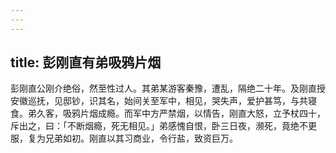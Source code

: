 ```yaml
---
---
---
```

title: 彭刚直有弟吸鸦片烟
---



彭刚直公刚介绝俗，然至性过人。其弟某游客秦豫，遭乱，隔绝二十年。及刚直授安徽巡抚，见邸钞，识其名，始间关至军中，相见，哭失声，爱护甚笃，与共寝食。弟久客，吸鸦片烟成瘾。而军中方严禁烟，以情告，刚直大怒，立予杖四十，斥出之，曰：「不断烟瘾，死无相见。」弟感愧自恨，卧三日夜，濒死，竟绝不更服，复为兄弟如初。刚直以其习商业，令行盐，致资巨万。